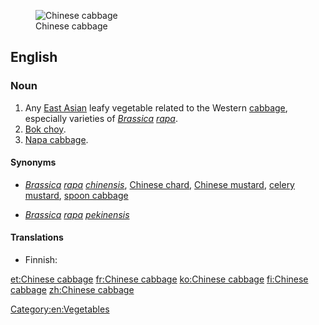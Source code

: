 [[Image:Bokchoy.jpg|thumb|Chinese cabbage]]
==English==

===Noun===
{{en-noun|sg=[[Chinese]] [[cabbage]]|-|s}}

# Any [[East Asian]] leafy vegetable related to the Western [[cabbage]], especially varieties of ''[[Brassica]] [[rapa]]''.
# [[bok choy|Bok choy]].
# [[napa cabbage|Napa cabbage]].

====Synonyms====
* {{sense|bok choy}} ''[[Brassica]] [[rapa]] [[chinensis]]'', [[Chinese chard]], [[Chinese mustard]], [[celery mustard]], [[spoon cabbage]]
* {{sense|napa cabbage}} ''[[Brassica]] [[rapa]] [[pekinensis]]''

====Translations====
{{trans-top|leafy vegetable}}
* Finnish: {{t|fi|kiinankaali}}
{{trans-mid}}
{{trans-bottom}}

{{trans-see|bok choy}}

{{trans-see|napa cabbage}}

[[Category:en:Vegetables]]

[[et:Chinese cabbage]]
[[fr:Chinese cabbage]]
[[ko:Chinese cabbage]]
[[fi:Chinese cabbage]]
[[zh:Chinese cabbage]]
